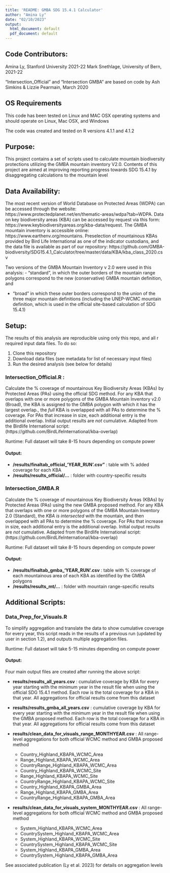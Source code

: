 ```yaml
---
title: 'README: GMBA SDG 15.4.1 Calculator'
author: "Amina Ly"
date: "02/10/2023"
output:
  html_document: default
  pdf_document: default
---
```


## Code Contributors: 
Amina Ly, Stanford University 2021-22
Mark Snethlage, University of Bern, 2021-22

"Intersection_Official" and "Intersection GMBA" are based on
code by Ash Simkins & Lizzie Pearmain, March 2020

## OS Requirements
This code has been tested on Linux and MAC OSX operating systems and should operate on 
Linux, Mac OSX, and Windows

The code was created and tested on R versions 4.1.1 and 4.1.2

## Purpose:
This project contains a set of scripts used to calculate mountain biodiversity protections 
utilizing the GMBA mountain inventory V2.0. Contents of this project are aimed at 
improving reporting progress towards SDG 15.4.1 by disaggregating calculations 
to the mountain level 

## Data Availability: 
The most recent version of World Database on Protected Areas (WDPA) can be accessed through the website: https://www.protectedplanet.net/en/thematic-areas/wdpa?tab=WDPA. Data on key biodiversity areas (KBA) can be accessed by request via this form: https://www.keybiodiversityareas.org/kba-data/request. The GMBA mountain inventory is accessible online: https://www.earthenv.org/mountains. Preselection of mountainous KBAs provided by Bird Life International as one of the indicator custodians, and the data file is available as part of our repository: https://github.com/GMBA-biodiversity/SDG15.4.1_Calculator/tree/master/data/KBA/kba_class_2020.csv 

Two versions of the GMBA Mountain Inventory v 2.0 were used in this analysis:
- "standard", in which the outer borders of the mountain range polygons correspond to the new (conservative) GMBA mountain definition, and

- "broad" in which these outer borders correspond to the union of the three major mountain definitions (including the UNEP-WCMC mountain definition, which is used in the official site-based calculation of SDG 15.4.1)

## Setup: 

The results of this analysis are reproducible using only this repo, and all r
required input data files. To do so:

1. Clone this repository
2. Download data files (see metadata for list of necessary input files)
3. Run the desired analysis (see below for details)

### Intersection_Official.R :
Calculate the % coverage of mountainous Key Biodiversity Areas (KBAs) by 
Protected Areas (PAs) using the official SDG method. For any KBA that overlaps
with one or more polygons of the GMBA Mountain Inventory v2.0 (Broad), the KBA 
is assigned to the GMBA polygon with which it has the largest overlap., the _full_ KBA 
is overlapped with all PAs to determine the % coverage. For PAs that increase in size,
each additional entry is the additional overlap. Initial output results are _not_ cumulative. 
Adapted from the Birdlife International script:  (https://github.com/BirdLifeInternational/kba-overlap)

Runtime: Full dataset will take 8-15 hours depending on compute power

#### Output: 
   + **/results/finaltab_official_'YEAR_RUN'.csv"** : table with % added coverage for
   each KBA
   + **/results/results_official/...** : folder with country-specific results
   
### Intersection_GMBA.R
Calculate the % coverage of mountainous Key Biodiversity Areas (KBAs) by 
Protected Areas (PAs) using the new GMBA proposed method. For any KBA that overlaps
with one or more polygons of the GMBA Mountain Inventory 2.0 (Standard),
the _KBA is intersected_ with the mountain, and then overlapped
with all PAs to determine the % coverage. For PAs that increase in size, each 
additional entry is the additional overlap. Initial output results are _not_ 
cumulative. Adapted from the Birdlife International script:  
(https://github.com/BirdLifeInternational/kba-overlap)

Runtime: Full dataset will take 8-15 hours depending on compute power

#### Output: 
  + **/results/finaltab_gmba_'YEAR_RUN'.csv** : table with % coverage of each 
  mountainous area of each KBA as identified by the GMBA polygons
  + **/results/results_mt/...** : folder with mountain range-specific results
  
## Additional Scripts:

### Data_Prep_for_Visuals.R

To simplify aggregation and translate the data to show cumulative coverage for 
every year, this script reads in the results of a previous run (updated by user
in section 1.2), and outputs multiple aggregation files.

Runtime: Full dataset will take 5-15 minutes depending on compute power

#### Output: 

Four main output files are created after running the above script: 

  + **results/results_all_years.csv** : cumulative coverage by KBA for every year 
  starting with the minimum year in the result file when using the official
  SDG 15.4.1 method. Each row is the total coverage for a KBA in that year. 
  All aggregations for official results come from this dataset
  
  + **results/results_gmba_all_years.csv** : cumulative coverage by KBA for every year 
  starting with the minimum year in the result file when using the GMBA proposed
  method. Each row is the total coverage for a KBA in that year. All aggregations 
  for official results come from this dataset
  
  + **results/clean_data_for_visuals_range_MONTHYEAR.csv** : All range-level 
  aggregations for both official WCMC method and GMBA proposed method
  
      + Country_Highland_KBAPA_WCMC_Area
      + Range_Highland_KBAPA_WCMC_Area
      + CountryRange_Highland_KBAPA_WCMC_Area
      + Country_Highland_KBAPA_WCMC_Site
      + Range_Highland_KBAPA_WCMC_Site
      + CountryRange_Highland_KBAPA_WCMC_Site
      + Country_Highland_KBAPA_GMBA_Area
      + Range_Highland_KBAPA_GMBA_Area
      + CountryRange_Highland_KBAPA_GMBA_Area

  + **results/clean_data_for_visuals_system_MONTHYEAR.csv** : All range-level 
  aggregations for both official WCMC method and GMBA proposed method
      + System_Highland_KBAPA_WCMC_Area
      + CountrySystem_Highland_KBAPA_WCMC_Area
      + System_Highland_KBAPA_WCMC_Site
      + CountrySystem_Highland_KBAPA_WCMC_Site
      + System_Highland_KBAPA_GMBA_Area 
      + CountrySystem_Highland_KBAPA_GMBA_Area
      
  
See associated publication (Ly et al. 2023) for details on aggregation levels
  